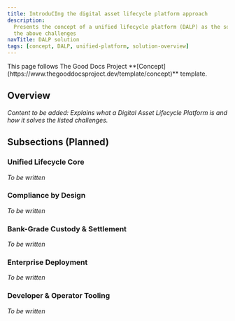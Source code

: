 ```yaml
---
title: IntroduCIng the digital asset lifecycle platform approach
description:
  Presents the concept of a unified lifecycle platform (DALP) as the solution to
  the above challenges
navTitle: DALP solution
tags: [concept, DALP, unified-platform, solution-overview]
---
```


<Callout type="info" title="Template guide">
  This page follows The Good Docs Project
  **[Concept](https://www.thegooddocsproject.dev/template/concept)** template.
</Callout>

## Overview

_Content to be added: Explains what a Digital Asset Lifecycle Platform is and
how it solves the listed challenges._

## Subsections (Planned)

### Unified Lifecycle Core

_To be written_

### Compliance by Design

_To be written_

### Bank-Grade Custody & Settlement

_To be written_

### Enterprise Deployment

_To be written_

### Developer & Operator Tooling

_To be written_
